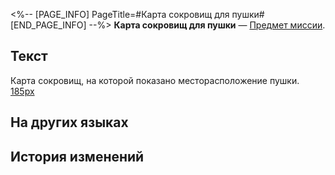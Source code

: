 <%-- [PAGE_INFO]
PageTitle=#Карта сокровищ для пушки#
[END_PAGE_INFO] --%>
{{Предмет Инфобокс
|id          = 140216
|Изображение = Предмет Карта сокровищ для пушки.png
|Тип         = Предмет миссии
|Инвентарь   = Миссии
|Редкость    = 3
|Эффект      = 
|Описание    = Карта сокровищ, на которой показано месторасположение пушки.
}}
'''Карта сокровищ для пушки''' — [[Предмет миссии]].

==Текст==
<div align="center">{{Цвет|Ключевой|Карта сокровищ для пушки}}</div>
Карта сокровищ, на которой показано месторасположение пушки.
[[Файл:Предмет Карта сокровищ для пушки.png|185px]]

==На других языках==
{{На других языках
|en   = Treasure Map: Cannon
|zhs  = 藏宝图：加农火炮
|zht  = 藏寶圖：加農火炮
|ja   = 宝の地図：キャノン砲
|ko   = 보물 지도: 캐논 화포
|es   = Mapa del tesoro: Cañón
|fr   = Carte au trésor&nbsp;: Canon
|ru   = Карта сокровищ для пушки
|th   = แผนที่สมบัติ: ปืนใหญ่
|vi   = Bản Đồ Kho Báu: Đại Bác
|de   = Schatzkarte: Kanone
|id   = Peta Harta Karun: Meriam
|pt   = Mapa do Tesouro: Canhão
}}

==История изменений==
{{История изменений|3.5}}